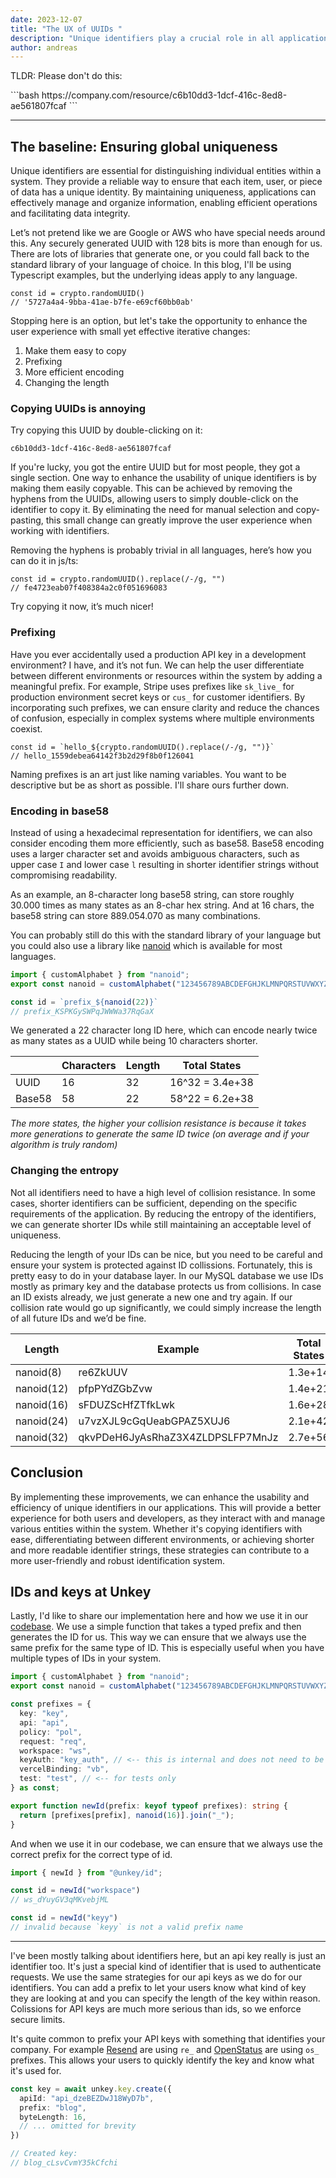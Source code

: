 ```yaml
---
date: 2023-12-07
title: "The UX of UUIDs "
description: "Unique identifiers play a crucial role in all applications, from user authentication to resource management. While using a standard UUID will satisfy all your security concerns, there’s a lot we can improve for our users."
author: andreas
---
```



<p className="text-center">
TLDR: Please don't do this:
</p>
```bash
https://company.com/resource/c6b10dd3-1dcf-416c-8ed8-ae561807fcaf
```

___


## The baseline: Ensuring global uniqueness

Unique identifiers are essential for distinguishing individual entities within a system. They provide a reliable way to ensure that each item, user, or piece of data has a unique identity. By maintaining uniqueness, applications can effectively manage and organize information, enabling efficient operations and facilitating data integrity.

Let’s not pretend like we are Google or AWS who have special needs around this. Any securely generated UUID with 128 bits is more than enough for us. There are lots of libraries that generate one, or you could fall back to the standard library of your language of choice. In this blog, I'll be using Typescript examples, but the underlying ideas apply to any language.

```tsx
const id = crypto.randomUUID()
// '5727a4a4-9bba-41ae-b7fe-e69cf60bb0ab'
```

Stopping here is an option, but let's take the opportunity to enhance the user experience with small yet effective iterative changes:
1. Make them easy to copy
2. Prefixing
3. More efficient encoding
4. Changing the length

### Copying UUIDs is annoying

Try copying this UUID by double-clicking on it:

```
c6b10dd3-1dcf-416c-8ed8-ae561807fcaf
```

If you're lucky, you got the entire UUID but for most people, they got a single section. One way to enhance the usability of unique identifiers is by making them easily copyable. This can be achieved by removing the hyphens from the UUIDs, allowing users to simply double-click on the identifier to copy it. By eliminating the need for manual selection and copy-pasting, this small change can greatly improve the user experience when working with identifiers.


Removing the hyphens is probably trivial in all languages, here’s how you can do it in js/ts:

```tsx
const id = crypto.randomUUID().replace(/-/g, "")
// fe4723eab07f408384a2c0f051696083
```

Try copying it now, it’s much nicer!

### Prefixing

Have you ever accidentally used a production API key in a development environment? I have, and it’s not fun.
We can help the user differentiate between different environments or resources within the system by adding a meaningful prefix. For example, Stripe uses prefixes like `sk_live_` for production environment secret keys or `cus_` for customer identifiers. By incorporating such prefixes, we can ensure clarity and reduce the chances of confusion, especially in complex systems where multiple environments coexist.

```tsx
const id = `hello_${crypto.randomUUID().replace(/-/g, "")}`
// hello_1559debea64142f3b2d29f8b0f126041
```

Naming prefixes is an art just like naming variables. You want to be descriptive but be as short as possible. I'll share ours further down.


### Encoding in base58

Instead of using a hexadecimal representation for identifiers, we can also consider encoding them more efficiently, such as base58. Base58 encoding uses a larger character set and avoids ambiguous characters, such as upper case `I` and lower case `l` resulting in shorter identifier strings without compromising readability.

As an example, an 8-character long base58 string, can store roughly 30.000 times as many states as an 8-char hex string. And at 16 chars, the base58 string can store 889.054.070 as many combinations.

You can probably still do this with the standard library of your language but you could also use a library like [nanoid](https://github.com/ai/nanoid) which is available for most languages.


```ts
import { customAlphabet } from "nanoid";
export const nanoid = customAlphabet("123456789ABCDEFGHJKLMNPQRSTUVWXYZabcdefghijkmnopqrstuvwxyz");

const id = `prefix_${nanoid(22)}`
// prefix_KSPKGySWPqJWWWa37RqGaX
```

We generated a 22 character long ID here, which can encode nearly twice as many states as a UUID while being 10 characters shorter.

|         | Characters  | Length  | Total States    |
| ------- | ----------- | ------- | --------------- |
| UUID    | 16          | 32      | 16^32 = 3.4e+38 |
| Base58  | 58          | 22      | 58^22 = 6.2e+38 |

*The more states, the higher your collision resistance is because it takes more generations to generate the same ID twice (on average and if your algorithm is truly random)*


### Changing the entropy

Not all identifiers need to have a high level of collision resistance. In some cases, shorter identifiers can be sufficient, depending on the specific requirements of the application. By reducing the entropy of the identifiers, we can generate shorter IDs while still maintaining an acceptable level of uniqueness.

Reducing the length of your IDs can be nice, but you need to be careful and ensure your system is protected against ID collissions. Fortunately, this is pretty easy to do in your database layer. In our MySQL database we use IDs mostly as primary key and the database protects us from collisions. In case an ID exists already, we just generate a new one and try again. If our collision rate would go up significantly, we could simply increase the length of all future IDs and we’d be fine.



| Length      | Example                           | Total States  |
| ----------- | --------------------------------- | ------------- |
| nanoid(8)   | re6ZkUUV                          | 1.3e+14       |
| nanoid(12)  | pfpPYdZGbZvw                      | 1.4e+21       |
| nanoid(16)  | sFDUZScHfZTfkLwk                  | 1.6e+28       |
| nanoid(24)  | u7vzXJL9cGqUeabGPAZ5XUJ6          | 2.1e+42       |
| nanoid(32)  | qkvPDeH6JyAsRhaZ3X4ZLDPSLFP7MnJz  | 2.7e+56       |


## Conclusion

By implementing these improvements, we can enhance the usability and efficiency of unique identifiers in our applications. This will provide a better experience for both users and developers, as they interact with and manage various entities within the system. Whether it's copying identifiers with ease, differentiating between different environments, or achieving shorter and more readable identifier strings, these strategies can contribute to a more user-friendly and robust identification system.


## IDs and keys at Unkey

Lastly, I'd like to share our implementation here and how we use it in our [codebase](https://github.com/unkeyed/unkey/blob/main/internal/id/src/index.ts). We use a simple function that takes a typed prefix and then generates the ID for us. This way we can ensure that we always use the same prefix for the same type of ID. This is especially useful when you have multiple types of IDs in your system.


```ts title="/internal/ids/src/index.ts"
import { customAlphabet } from "nanoid";
export const nanoid = customAlphabet("123456789ABCDEFGHJKLMNPQRSTUVWXYZabcdefghijkmnopqrstuvwxyz");

const prefixes = {
  key: "key",
  api: "api",
  policy: "pol",
  request: "req",
  workspace: "ws",
  keyAuth: "key_auth", // <-- this is internal and does not need to be short or pretty
  vercelBinding: "vb",
  test: "test", // <-- for tests only
} as const;

export function newId(prefix: keyof typeof prefixes): string {
  return [prefixes[prefix], nanoid(16)].join("_");
}
```

And when we use it in our codebase, we can ensure that we always use the correct prefix for the correct type of id.

```ts title="somewhere.ts"
import { newId } from "@unkey/id";

const id = newId("workspace")
// ws_dYuyGV3qMKvebjML

const id = newId("keyy")
// invalid because `keyy` is not a valid prefix name
```

___



I've been mostly talking about identifiers here, but an api key really is just an identifier too. It's just a special kind of identifier that is used to authenticate requests. We use the same strategies for our api keys as we do for our identifiers. You can add a prefix to let your users know what kind of key they are looking at and you can specify the length of the key within reason.
Colissions for API keys are much more serious than ids, so we enforce secure limits.

It's quite common to prefix your API keys with something that identifies your company. For example [Resend](https://resend.com) are using `re_` and [OpenStatus](https://openstatus.dev) are using `os_` prefixes. This allows your users to quickly identify the key and know what it's used for.

```ts title="setting the key length and a prefix using @unkey/api"
const key = await unkey.key.create({
  apiId: "api_dzeBEZDwJ18WyD7b",
  prefix: "blog",
  byteLength: 16,
  // ... omitted for brevity
})

// Created key:
// blog_cLsvCvmY35kCfchi
```
